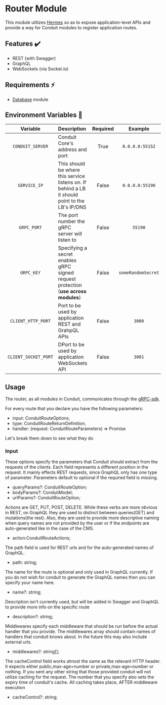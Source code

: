 # Router Module

This module utilizes [Hermes](../../libraries/hermes) so as to expose application-level APIs and
provide a way for Conduit modules to register application routes.

## Features ✔️

- REST (with Swagger)
- GraphQL
- WebSockets (via Socket.io)

## Requirements ⚡

- [Database](../database) module

## Environment Variables 📃 <a name="env-vars"></a>

|       Variable       | Description                                          | Required |      Example       |
|:--------------------:|:-----------------------------------------------------| :------: |:------------------:|
|   `CONDUIT_SERVER`   | Conduit Core's address and port                      |   True   |  `0.0.0.0:55152`   |
|     `SERVICE_IP`     | This should be where this service listens on. If behind a LB it should point to the LB's IP/DNS  |   False   |  `0.0.0.0:55190`   |
|     `GRPC_PORT`      | The port number the gRPC server will listen to                      |  False   |  `55190`           |
|     `GRPC_KEY`       | Specifying a secret enables gRPC signed request protection (**use across modules**) |   False  | `someRandomSecret` |
|  `CLIENT_HTTP_PORT`  | Port to be used by application REST and GrahpQL APIs |  False   |  `3000` |
| `CLIENT_SOCKET_PORT` | DPort to be used by application WebSockets API       |  False   |  `3001` |

## Usage

The router, as all modules in Conduit, communicates through the [gRPC-sdk](../../libraries/grpc-sdk).

For every route that you declare you have the following parameters:

- input: ConduitRouteOptions,
- type: ConduitRouteReturnDefinition,
- handler: (request: ConduitRouteParameters) => Promise

Let's break them down to see what they do

### Input

These options specify the parameters that Conduit should extract
from the requests of the clients. Each field represents a different
position in the request. It mainly effects REST requests, since GraphQL
only has one type of parameter. Parameters default to optional if the required
field is missing.

- queryParams?: ConduitRouteOption;
- bodyParams?: ConduitModel;
- urlParams?: ConduitRouteOption;

Actions are GET, PUT, POST, DELETE. While these verbs are more obvious in REST,
on GraphQL they are used to distinct between queries(GET) and mutations(the rest). Also,
they are used to provide more descriptive naming when query names are not provided by the user
or if the endpoints are auto-generated like in the case of the CMS.

- action:ConduitRouteActions;

The path field is used for REST urls and for the auto-generated names of GraphQL.

- path: string;

The name for the route is optional and only used in GraphQL currently. If you
do not wish for conduit to generate the GraphQL names then you can specify your name here.
- name?: string;

Description isn't currently used, but will be added in Swagger and GraphQL to provide more info on the specific route
- description?: string;

Middlewares specify each middleware that should be run before the actual handler that you provide.
The middlewares array should contain names of handlers that conduit knows about.
In the future this may also include external urls.
- middlewares?: string[];

The cacheControl field works almost the same as the relevant HTTP header.
It expects either public,max-age=number or private,max-age=number or nothing.
If you sent any other string that those provided conduit will not utilize caching for the request.
The number that you specify also sets the expiry time of conduit's cache. All caching takes place,
AFTER middleware execution
- cacheControl?: string;
